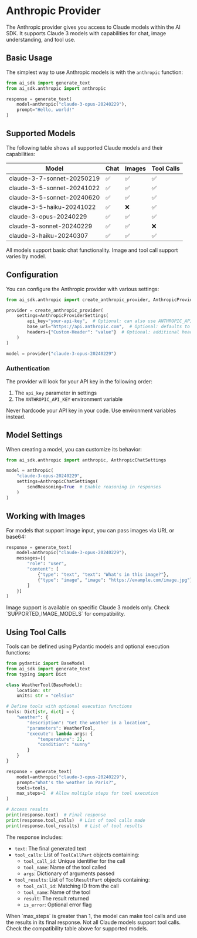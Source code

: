 
# Anthropic Provider

The Anthropic provider gives you access to Claude models within the AI SDK. It supports Claude 3 models with capabilities for chat, image understanding, and tool use.

## Basic Usage

The simplest way to use Anthropic models is with the `anthropic` function:

```python
from ai_sdk import generate_text
from ai_sdk.anthropic import anthropic

response = generate_text(
    model=anthropic("claude-3-opus-20240229"),
    prompt="Hello, world!"
)
```


## Supported Models

The following table shows all supported Claude models and their capabilities:

| Model | Chat | Images | Tool Calls |
|-------|------|--------|------------|
| claude-3-7-sonnet-20250219 | ✅ | ✅ | ✅ |
| claude-3-5-sonnet-20241022 | ✅ | ✅ | ✅ |
| claude-3-5-sonnet-20240620 | ✅ | ✅ | ✅ |
| claude-3-5-haiku-20241022 | ✅ | ❌ | ✅ |
| claude-3-opus-20240229 | ✅ | ✅ | ✅ |
| claude-3-sonnet-20240229 | ✅ | ✅ | ❌ |
| claude-3-haiku-20240307 | ✅ | ✅ | ✅ |

<Callout type="info">
  All models support basic chat functionality. Image and tool call support varies by model.
</Callout>

## Configuration

You can configure the Anthropic provider with various settings:

```python
from ai_sdk.anthropic import create_anthropic_provider, AnthropicProviderSettings

provider = create_anthropic_provider(
    settings=AnthropicProviderSettings(
        api_key="your-api-key",  # Optional: can also use ANTHROPIC_API_KEY env var
        base_url="https://api.anthropic.com",  # Optional: defaults to Anthropic's API
        headers={"Custom-Header": "value"}  # Optional: additional headers
    )
)

model = provider("claude-3-opus-20240229")
```

### Authentication

The provider will look for your API key in the following order:
1. The `api_key` parameter in settings
2. The `ANTHROPIC_API_KEY` environment variable

<Callout type="warning">
  Never hardcode your API key in your code. Use environment variables instead.
</Callout>

## Model Settings

When creating a model, you can customize its behavior:

```python
from ai_sdk.anthropic import anthropic, AnthropicChatSettings

model = anthropic(
    "claude-3-opus-20240229", 
    settings=AnthropicChatSettings(
        sendReasoning=True  # Enable reasoning in responses
    )
)
```

## Working with Images

For models that support image input, you can pass images via URL or base64:

```python
response = generate_text(
    model=anthropic("claude-3-opus-20240229"),
    messages=[{
        "role": "user",
        "content": [
            {"type": "text", "text": "What's in this image?"},
            {"type": "image", "image": "https://example.com/image.jpg"}
        ]
    }]
)
```

<Callout type="info">
  Image support is available on specific Claude 3 models only. Check `SUPPORTED_IMAGE_MODELS` for compatibility.
</Callout>

## Using Tool Calls

Tools can be defined using Pydantic models and optional execution functions:

```python
from pydantic import BaseModel
from ai_sdk import generate_text
from typing import Dict

class WeatherTool(BaseModel):
    location: str
    units: str = "celsius"

# Define tools with optional execution functions
tools: Dict[str, dict] = {
    "weather": {
        "description": "Get the weather in a location",
        "parameters": WeatherTool,
        "execute": lambda args: {
            "temperature": 22,
            "condition": "sunny"
        }
    }
}

response = generate_text(
    model=anthropic("claude-3-opus-20240229"),
    prompt="What's the weather in Paris?",
    tools=tools,
    max_steps=2  # Allow multiple steps for tool execution
)

# Access results
print(response.text)  # Final response
print(response.tool_calls)  # List of tool calls made
print(response.tool_results)  # List of tool results
```

The response includes:
- `text`: The final generated text
- `tool_calls`: List of `ToolCallPart` objects containing:
  - `tool_call_id`: Unique identifier for the call
  - `tool_name`: Name of the tool called
  - `args`: Dictionary of arguments passed
- `tool_results`: List of `ToolResultPart` objects containing:
  - `tool_call_id`: Matching ID from the call
  - `tool_name`: Name of the tool
  - `result`: The result returned
  - `is_error`: Optional error flag

<Callout type="info">
  When `max_steps` is greater than 1, the model can make tool calls and use the results in its final response.
</Callout>

<Callout type="warning">
  Not all Claude models support tool calls. Check the compatibility table above for supported models.
</Callout>